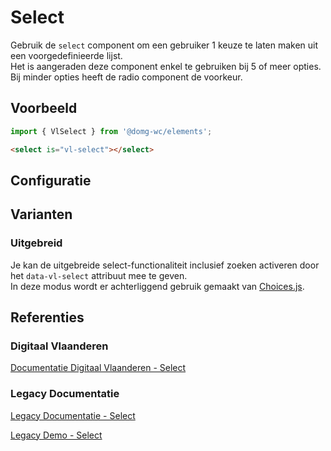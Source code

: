 
# Select

<VluxMetaData id="elements-select" />

Gebruik de `select` component om een gebruiker 1 keuze te laten maken uit een voorgedefinieerde lijst.<br/>
Het is aangeraden deze component enkel te gebruiken bij 5 of meer opties. Bij minder opties heeft de radio component
de voorkeur.


## Voorbeeld

```js
import { VlSelect } from '@domg-wc/elements';
```

```html
<select is="vl-select"></select>
```

<Canvas of={VlSelectStories.SelectDefault} />


## Configuratie

<ArgTypes of={VlSelectStories.SelectDefault} />


## Varianten

### Uitgebreid

Je kan de uitgebreide select-functionaliteit inclusief zoeken activeren door het `data-vl-select` attribuut mee te
geven.<br/>
In deze modus wordt er achterliggend gebruik gemaakt van [Choices.js](https://github.com/Choices-js/Choices).

<Canvas of={VlSelectStories.SelectExtended} />


## Referenties

### Digitaal Vlaanderen

[Documentatie Digitaal Vlaanderen - Select](https://overheid.vlaanderen.be/webuniversum/v3/documentation/forms/vl-ui-select)

### Legacy Documentatie

[Legacy Documentatie - Select](https://webcomponenten.omgeving.vlaanderen.be/doc/VlSelect.html)

[Legacy Demo - Select](https://webcomponenten.omgeving.vlaanderen.be/demo/vl-select.html)
